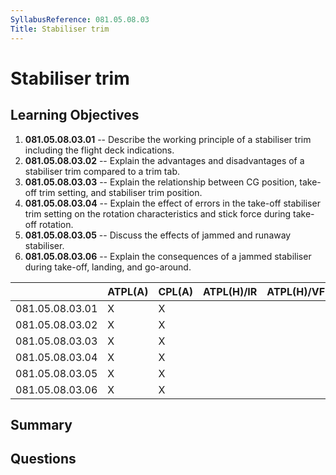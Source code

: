 ```yaml
---
SyllabusReference: 081.05.08.03
Title: Stabiliser trim
---
```


# Stabiliser trim

## Learning Objectives

1.  **081.05.08.03.01** -- Describe the working principle of a stabiliser trim
    including the flight deck indications.
2.  **081.05.08.03.02** -- Explain the advantages and disadvantages of a
    stabiliser trim compared to a trim tab.
3.  **081.05.08.03.03** -- Explain the relationship between CG position, take-off
    trim setting, and stabiliser trim position.
4.  **081.05.08.03.04** -- Explain the effect of errors in the take-off
    stabiliser trim setting on the rotation characteristics and stick force
    during take-off rotation.
5.  **081.05.08.03.05** -- Discuss the effects of jammed and runaway stabiliser.
6.  **081.05.08.03.06** -- Explain the consequences of a jammed stabiliser during
    take-off, landing, and go-around.

|                 | ATPL(A) | CPL(A) | ATPL(H)/IR | ATPL(H)/VFR | CPL(H) | IR | CBIR(A) |
| --------------- | ------- | ------ | ---------- | ----------- | ------ | -- | ------- |
| 081.05.08.03.01 | X       | X      |            |             |        |    |         |
| 081.05.08.03.02 | X       | X      |            |             |        |    |         |
| 081.05.08.03.03 | X       | X      |            |             |        |    |         |
| 081.05.08.03.04 | X       | X      |            |             |        |    |         |
| 081.05.08.03.05 | X       | X      |            |             |        |    |         |
| 081.05.08.03.06 | X       | X      |            |             |        |    |         |

## Summary

## Questions
